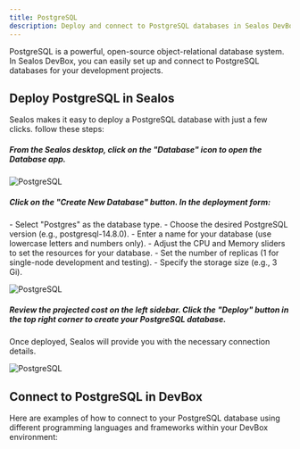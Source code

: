 ```yaml
---
title: PostgreSQL
description: Deploy and connect to PostgreSQL databases in Sealos DevBox
---
```


PostgreSQL is a powerful, open-source object-relational database system. In Sealos DevBox, you can easily set up and connect to PostgreSQL databases for your development projects.

## Deploy PostgreSQL in Sealos

Sealos makes it easy to deploy a PostgreSQL database with just a few clicks. follow these steps:

<div className='steps [&_h5]:step'>

<h5>From the Sealos desktop, click on the "Database" icon to open the Database app.</h5>

![PostgreSQL](./images/postgresql-1.jpeg)

<h5>Click on the "Create New Database" button. In the deployment form:</h5>
   - Select "Postgres" as the database type.
   - Choose the desired PostgreSQL version (e.g., postgresql-14.8.0).
   - Enter a name for your database (use lowercase letters and numbers only).
   - Adjust the CPU and Memory sliders to set the resources for your database.
   - Set the number of replicas (1 for single-node development and testing).
   - Specify the storage size (e.g., 3 Gi).

![PostgreSQL](./images/postgresql-2.png)

<h5>Review the projected cost on the left sidebar. Click the "Deploy" button in the top right corner to create your PostgreSQL database.</h5>

</div>

Once deployed, Sealos will provide you with the necessary connection details.

![PostgreSQL](./images/postgresql-3.png)

## Connect to PostgreSQL in DevBox

Here are examples of how to connect to your PostgreSQL database using different programming languages and frameworks within your DevBox environment:

<Cards>
  <Card title="Connect to PostgreSQL with Go in Sealos DevBox" href="./postgresql/go" />
  <Card title="Connect to PostgreSQL with Java in Sealos DevBox" href="./postgresql/java" />
  <Card title="Connect to PostgreSQL with Node.js in Sealos DevBox" href="./postgresql/nodejs" />
  <Card title="Connect to PostgreSQL with PHP in Sealos DevBox" href="./postgresql/php" />
  <Card title="Connect to PostgreSQL with Python in Sealos DevBox" href="./postgresql/python" />
  <Card title="Connect to PostgreSQL with Rust in Sealos DevBox" href="./postgresql/rust" />
</Cards>


